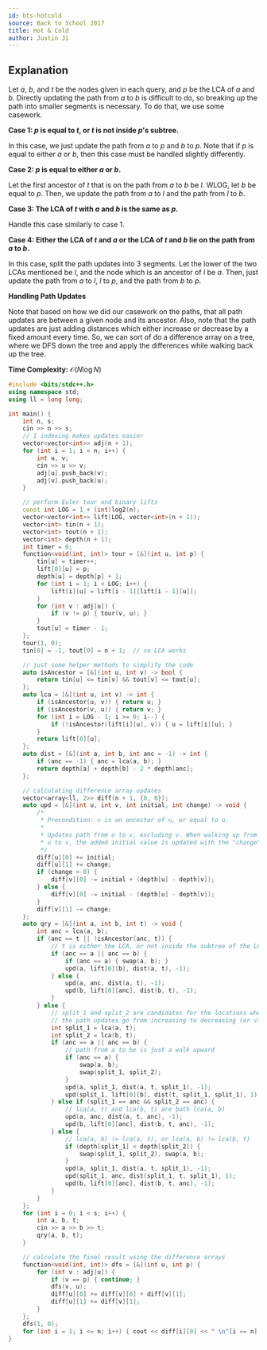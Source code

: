 ```yaml
---
id: bts-hotcold
source: Back to School 2017
title: Hot & Cold
author: Justin Ji
---
```


## Explanation

Let $a$, $b$, and $t$ be the nodes given in each query, and $p$ be
the LCA of $a$ and $b$. Directly updating the path from $a$
to $b$ is difficult to do, so breaking up the path into smaller segments
is necessary. To do that, we use some casework.

**Case 1: $p$ is equal to $t$, or $t$ is not inside $p$'s subtree.**

In this case, we just update the path from $a$ to $p$ and
$b$ to $p$. Note that if $p$ is equal to either $a$ or $b$,
then this case must be handled slightly differently.

**Case 2: $p$ is equal to either $a$ or $b$.**

Let the first ancestor of $t$ that is on the path from $a$ to $b$
be $l$. WLOG, let $b$ be equal to $p$. Then, we update the path from
$a$ to $l$ and the path from $l$ to $b$.

**Case 3: The LCA of $t$ with $a$ and $b$ is the same as $p$.**

Handle this case similarly to case 1.

**Case 4: Either the LCA of $t$ and $a$ or the LCA of $t$ and $b$ lie on the path from $a$ to $b$.**

In this case, split the path updates into 3 segments. Let the lower of the two LCAs mentioned
be $l$, and the node which is an ancestor of $l$ be $a$. Then, just update the path from
$a$ to $l$, $l$ to $p$, and the path from $b$ to $p$.

**Handling Path Updates**

Note that based on how we did our casework on the paths, that all path updates are between a given
node and its ancestor. Also, note that the path updates are just adding distances which either increase
or decrease by a fixed amount every time. So, we can sort of do a difference array on a tree, where we DFS
down the tree and apply the differences while walking back up the tree.

**Time Complexity:** $\mathcal{O}(N\log{N})$

<LanguageSection>

<CPPSection>

```cpp
#include <bits/stdc++.h>
using namespace std;
using ll = long long;

int main() {
	int n, s;
	cin >> n >> s;
	// 1 indexing makes updates easier
	vector<vector<int>> adj(n + 1);
	for (int i = 1; i < n; i++) {
		int u, v;
		cin >> u >> v;
		adj[u].push_back(v);
		adj[v].push_back(u);
	}

	// perform Euler tour and binary lifts
	const int LOG = 1 + (int)log2(n);
	vector<vector<int>> lift(LOG, vector<int>(n + 1));
	vector<int> tin(n + 1);
	vector<int> tout(n + 1);
	vector<int> depth(n + 1);
	int timer = 0;
	function<void(int, int)> tour = [&](int u, int p) {
		tin[u] = timer++;
		lift[0][u] = p;
		depth[u] = depth[p] + 1;
		for (int i = 1; i < LOG; i++) {
			lift[i][u] = lift[i - 1][lift[i - 1][u]];
		}
		for (int v : adj[u]) {
			if (v != p) { tour(v, u); }
		}
		tout[u] = timer - 1;
	};
	tour(1, 0);
	tin[0] = -1, tout[0] = n + 1;  // so LCA works

	// just some helper methods to simplify the code
	auto isAncestor = [&](int u, int v) -> bool {
		return tin[u] <= tin[v] && tout[v] <= tout[u];
	};
	auto lca = [&](int u, int v) -> int {
		if (isAncestor(u, v)) { return u; }
		if (isAncestor(v, u)) { return v; }
		for (int i = LOG - 1; i >= 0; i--) {
			if (!isAncestor(lift[i][u], v)) { u = lift[i][u]; }
		}
		return lift[0][u];
	};
	auto dist = [&](int a, int b, int anc = -1) -> int {
		if (anc == -1) { anc = lca(a, b); }
		return depth[a] + depth[b] - 2 * depth[anc];
	};

	// calculating difference array updates
	vector<array<ll, 2>> diff(n + 1, {0, 0});
	auto upd = [&](int u, int v, int initial, int change) -> void {
		/*
		 * Precondition: v is an ancestor of u, or equal to u.
		 *
		 * Updates path from u to v, excluding v. When walking up from
		 * u to v, the added initial value is updated with the "change".
		 */
		diff[u][0] += initial;
		diff[u][1] += change;
		if (change > 0) {
			diff[v][0] -= initial + (depth[u] - depth[v]);
		} else {
			diff[v][0] -= initial - (depth[u] - depth[v]);
		}
		diff[v][1] -= change;
	};
	auto qry = [&](int a, int b, int t) -> void {
		int anc = lca(a, b);
		if (anc == t || !isAncestor(anc, t)) {
			// t is either the LCA, or not inside the subtree of the LCA
			if (anc == a || anc == b) {
				if (anc == a) { swap(a, b); }
				upd(a, lift[0][b], dist(a, t), -1);
			} else {
				upd(a, anc, dist(a, t), -1);
				upd(b, lift[0][anc], dist(b, t), -1);
			}
		} else {
			// split_1 and split_2 are candidates for the locations where
			// the path updates go from increasing to decreasing (or vice versa)
			int split_1 = lca(a, t);
			int split_2 = lca(b, t);
			if (anc == a || anc == b) {
				// path from a to be is just a walk upward
				if (anc == a) {
					swap(a, b);
					swap(split_1, split_2);
				}
				upd(a, split_1, dist(a, t, split_1), -1);
				upd(split_1, lift[0][b], dist(t, split_1, split_1), 1);
			} else if (split_1 == anc && split_2 == anc) {
				// lca(a, t) and lca(b, t) are both lca(a, b)
				upd(a, anc, dist(a, t, anc), -1);
				upd(b, lift[0][anc], dist(b, t, anc), -1);
			} else {
				// lca(a, b) != lca(a, t), or lca(a, b) != lca(b, t)
				if (depth[split_1] < depth[split_2]) {
					swap(split_1, split_2), swap(a, b);
				}
				upd(a, split_1, dist(a, t, split_1), -1);
				upd(split_1, anc, dist(split_1, t, split_1), 1);
				upd(b, lift[0][anc], dist(b, t, anc), -1);
			}
		}
	};
	for (int i = 0; i < s; i++) {
		int a, b, t;
		cin >> a >> b >> t;
		qry(a, b, t);
	}

	// calculate the final result using the difference arrays
	function<void(int, int)> dfs = [&](int u, int p) {
		for (int v : adj[u]) {
			if (v == p) { continue; }
			dfs(v, u);
			diff[u][0] += diff[v][0] + diff[v][1];
			diff[u][1] += diff[v][1];
		}
	};
	dfs(1, 0);
	for (int i = 1; i <= n; i++) { cout << diff[i][0] << " \n"[i == n]; }
}
```

</CPPSection>

</LanguageSection>

